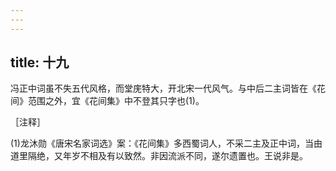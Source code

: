 ```yaml
---
---
---
```

title: 十九
---




冯正中词虽不失五代风格，而堂庑特大，开北宋一代风气。与中后二主词皆在《花间》范围之外，宜《花间集》中不登其只字也(1)。

［注释］

(1)龙沐勋《唐宋名家词选》案：《花间集》多西蜀词人，不采二主及正中词，当由道里隔绝，又年岁不相及有以致然。非因流派不同，遂尔遗置也。王说非是。